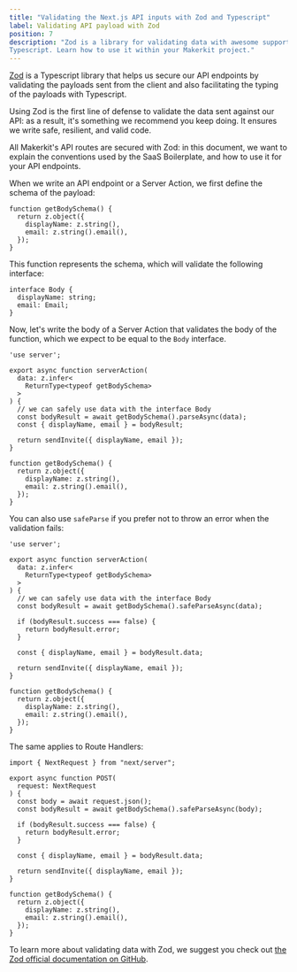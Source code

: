 ```yaml
---
title: "Validating the Next.js API inputs with Zod and Typescript"
label: Validating API payload with Zod
position: 7
description: "Zod is a library for validating data with awesome support for
Typescript. Learn how to use it within your Makerkit project."
---
```


[Zod](https://github.com/colinhacks/zod) is a Typescript library that helps us
secure our API endpoints by validating the payloads sent
from the client and also facilitating the typing of the payloads with
Typescript.

Using Zod is the first line of defense to validate the data sent against our
API: as a result, it's something we recommend you keep doing. It ensures we
write safe, resilient, and valid code.

All Makerkit's API routes are secured with Zod: in this document, we want
to explain the conventions used by the SaaS Boilerplate, and how to use it
for your API endpoints.

When we write an API endpoint or a Server Action, we first define the schema of the payload:

```tsx
function getBodySchema() {
  return z.object({
    displayName: z.string(),
    email: z.string().email(),
  });
}
```

This function represents the schema, which will validate the following
interface:

```tsx
interface Body {
  displayName: string;
  email: Email;
}
```

Now, let's write the body of a Server Action that validates the body of the
function, which we expect to be equal to the `Body` interface.

```tsx
'use server';

export async function serverAction(
  data: z.infer<
    ReturnType<typeof getBodySchema>
  >
) {
  // we can safely use data with the interface Body
  const bodyResult = await getBodySchema().parseAsync(data);
  const { displayName, email } = bodyResult;

  return sendInvite({ displayName, email });
}

function getBodySchema() {
  return z.object({
    displayName: z.string(),
    email: z.string().email(),
  });
}
```

You can also use `safeParse` if you prefer not to throw an error when the
validation fails:

```tsx
'use server';

export async function serverAction(
  data: z.infer<
    ReturnType<typeof getBodySchema>
  >
) {
  // we can safely use data with the interface Body
  const bodyResult = await getBodySchema().safeParseAsync(data);

  if (bodyResult.success === false) {
    return bodyResult.error;
  }

  const { displayName, email } = bodyResult.data;

  return sendInvite({ displayName, email });
}

function getBodySchema() {
  return z.object({
    displayName: z.string(),
    email: z.string().email(),
  });
}
```

The same applies to Route Handlers:

```tsx
import { NextRequest } from "next/server";

export async function POST(
  request: NextRequest
) {
  const body = await request.json();
  const bodyResult = await getBodySchema().safeParseAsync(body);

  if (bodyResult.success === false) {
    return bodyResult.error;
  }

  const { displayName, email } = bodyResult.data;

  return sendInvite({ displayName, email });
}

function getBodySchema() {
  return z.object({
    displayName: z.string(),
    email: z.string().email(),
  });
}
```

To learn more about validating data with Zod, we suggest you
check out [the Zod official documentation on GitHub](https://github.com/colinhacks/zod).

